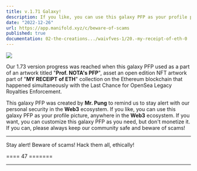 ```yaml
---
title: v.1.71 Galaxy!
description: If you like, you can use this galaxy PFP as your profile picture, anywhere in the Web3 ecosystem. If you want, you can customize this galaxy PFP as you need, but don't monetize it.
date: "2022-12-26"
url: https://app.manifold.xyz/c/beware-of-scams
published: true
documentation: 02-the-creations.../waivfves-1/20.-my-receipt-of-eth-0
---
```


[![](/images/prog/1.71.jpeg)](/images/prog/1.71.jpeg)

Our 1.73 version progress was reached when this galaxy PFP used as a part of an artwork titled "**Prof. NOTA's PFP**", asset an open edition NFT artwork part of "**MY RECEIPT of ETH**" collection on the Ethereum blockchain that happened simultaneously with the Last Chance for OpenSea Legacy Royalties Enforcement.

This galaxy PFP was created by **Mr. Pung** to remind us to stay alert with our personal security in the **Web3** ecosystem. If you like, you can use this galaxy PFP as your profile picture, anywhere in the **Web3** ecosystem. If you want, you can customize this galaxy PFP as you need, but don't monetize it. If you can, please always keep our community safe and beware of scams!

---

Stay alert! Beware of scams! Hack them all, ethically!

==== 47 =======

---
